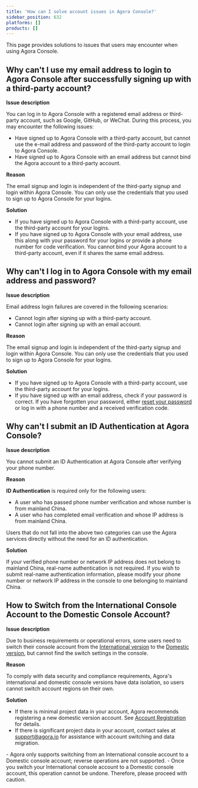 ```yaml
---
title: 'How can I solve account issues in Agora Console?'
sidebar_position: 632
platforms: []
products: []
---
```



This page provides solutions to issues that users may encounter when using Agora Console.

## Why can't I use my email address to login to Agora Console after successfully signing up with a third-party account?

**Issue description**

You can log in to Agora Console with a registered email address or third-party account, such as Google, GitHub, or WeChat. During this process, you may encounter the following issues:

- Have signed up to Agora Console with a third-party account, but cannot use the e-mail address and password of the third-party account to login to Agora Console.
- Have signed up to Agora Console with an email address but cannot bind the Agora account to a third-party account.

**Reason**

The email signup and login is independent of the third-party signup and login within Agora Console. You can only use the credentials that you used to sign up to Agora Console for your logins.

**Solution**

- If you have signed up to Agora Console with a third-party account, use the third-party account for your logins.
- If you have signed up to Agora Console with your email address, use this along with your password for your logins or provide a phone number for code verification. You cannot bind your Agora account to a third-party account, even if it shares the same email address.

## Why can't I log in to Agora Console with my email address and password?

**Issue description**

Email address login failures are covered in the following scenarios:

- Cannot login after signing up with a third-party account.
- Cannot login after signing up with an email account.

**Reason**

The email signup and login is independent of the third-party signup and login within Agora Console. You can only use the credentials that you used to sign up to Agora Console for your logins.

**Solution**

- If you have signed up to Agora Console with a third-party account, use the third-party account for your logins.
- If you have signed up with an email address, check if your password is correct. If you have forgotten your password, either [reset your password](https://sso.agora.io/forget) or log in with a phone number and a received verification code.

## Why can't I submit an ID Authentication at Agora Console?

**Issue description**

You cannot submit an ID Authentication at Agora Console after verifying your phone number.

**Reason**

**ID Authentication** is required only for the following users:

- A user who has passed phone number verification and whose number is from mainland China.
- A user who has completed email verification and whose IP address is from mainland China.

Users that do not fall into the above two categories can use the Agora services directly without the need for an ID authentication.

**Solution**

If your verified phone number or network IP address does not belong to mainland China, real-name authentication is not required. If you wish to submit real-name authentication information, please modify your phone number or network IP address in the console to one belonging to mainland China.

## How to Switch from the International Console Account to the Domestic Console Account?

**Issue description**

Due to business requirements or operational errors, some users need to switch their console account from the [International version](https://console.agora.io) to the [Domestic version](https://console.shengwang.cn/), but cannot find the switch settings in the console.

**Reason**

To comply with data security and compliance requirements, Agora's international and domestic console versions have data isolation, so users cannot switch account regions on their own.

**Solution**

- If there is minimal project data in your account, Agora recommends registering a new domestic version account. See [Account Registration](/doc/console/general/quickstart#register-account) for details.
- If there is significant project data in your account, contact sales at [support@agora.io](mailto:support@agora.io) for assistance with account switching and data migration.

<Admonition type="danger" title="Warning">
- Agora only supports switching from an International console account to a Domestic console account; reverse operations are not supported.
- Once you switch your International console account to a Domestic console account, this operation cannot be undone. Therefore, please proceed with caution.
</Admonition>
